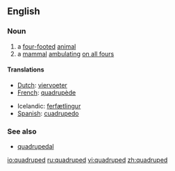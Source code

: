 ==English==
===Noun===
# a [[four-footed]] [[animal]]
# a [[mammal]] [[ambulating]] [[on all fours]]

====Translations====
{{top}}
*[[Dutch]]: [[viervoeter]] {{m}}
*[[French]]: [[quadrupède]] {{m}}
{{mid}}
*Icelandic: [[ferfætlingur]] {{m}}
*[[Spanish]]: [[cuadrupedo]] {{m}}
{{bottom}}

===See also===
*[[quadrupedal]]

[[io:quadruped]]
[[ru:quadruped]]
[[vi:quadruped]]
[[zh:quadruped]]